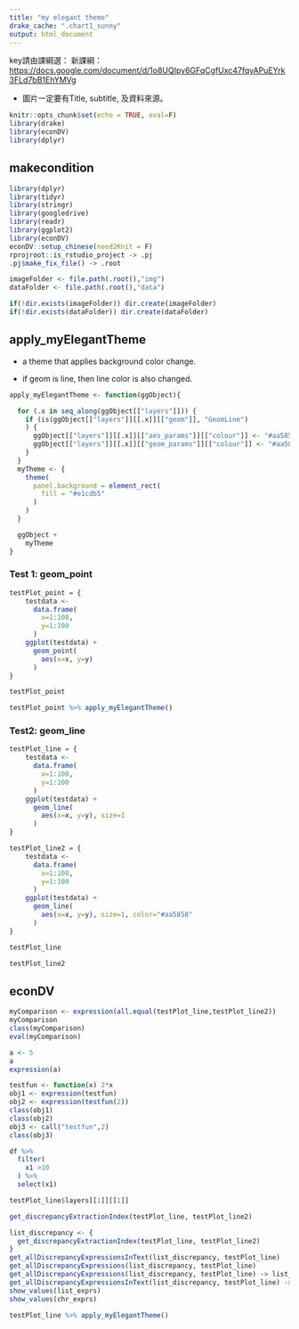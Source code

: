 ```yaml
---
title: "my elegant theme"
drake_cache: ".chart1_sunny"
output: html_document
---
```


key請由課綱選：
新課綱：<https://docs.google.com/document/d/1o8UQIpy6GFqCgfUxc47fqyAPuEYrk3FLd7bB1EhYMVg>

  * 圖片一定要有Title, subtitle, 及資料來源。


```r
knitr::opts_chunk$set(echo = TRUE, eval=F)
library(drake)
library(econDV)
library(dplyr)

```

## makecondition

```r
library(dplyr)
library(tidyr)
library(stringr)
library(googledrive)
library(readr)
library(ggplot2)
library(econDV)
econDV::setup_chinese(need2Knit = F)
rprojroot::is_rstudio_project -> .pj
.pj$make_fix_file() -> .root

imageFolder <- file.path(.root(),"img")
dataFolder <- file.path(.root(),"data")

if(!dir.exists(imageFolder)) dir.create(imageFolder)
if(!dir.exists(dataFolder)) dir.create(dataFolder)
```

## apply_myElegantTheme

  * a theme that applies background color change.
  
  * if geom is line, then line color is also changed. 
  
```r
apply_myElegantTheme <- function(ggObject){

  for (.x in seq_along(ggObject[["layers"]])) {
    if (is(ggObject[["layers"]][[.x]][["geom"]], "GeomLine")
    ) {
      ggObject[["layers"]][[.x]][["aes_params"]][["colour"]] <- "#aa5858" # 今天忘了這裡也要改色
      ggObject[["layers"]][[.x]][["geom_params"]][["colour"]] <- "#aa5858"
    }
  }
  myTheme <- {
    theme(
      panel.background = element_rect(
        fill = "#e1cdb5"
      )
    )
  }

  ggObject +
    myTheme
} 
```

### Test 1: geom_point

```r
testPlot_point = {
    testdata <- 
      data.frame(
        x=1:100,
        y=1:100
      )
    ggplot(testdata) +
      geom_point(
        aes(x=x, y=y)
      )
}
```

```r
testPlot_point
```


```r
testPlot_point %>% apply_myElegantTheme()
```

### Test2: geom_line

```r
testPlot_line = {
    testdata <- 
      data.frame(
        x=1:100,
        y=1:100
      )
    ggplot(testdata) +
      geom_line(
        aes(x=x, y=y), size=1
      )
}
```

```r
testPlot_line2 = {
    testdata <- 
      data.frame(
        x=1:100,
        y=1:100
      )
    ggplot(testdata) +
      geom_line(
        aes(x=x, y=y), size=1, color="#aa5858"
      )
}
```

```r
testPlot_line
```

```r
testPlot_line2
```
## econDV

```r
myComparison <- expression(all.equal(testPlot_line,testPlot_line2))
myComparison
class(myComparison)
eval(myComparison)
```

```r
a <- 5
a
expression(a)
```


```r
testfun <- function(x) 2*x
obj1 <- expression(testfun)
obj2 <- expression(testfun(2))
class(obj1)
class(obj2)
obj3 <- call("testfun",2)
class(obj3)

df %>%
  filter(
    x1 >10
  ) %>%
  select(x1)
```


```r
testPlot_line$layers[[1]][[1]]
```


```r
get_discrepancyExtractionIndex(testPlot_line, testPlot_line2)
```

```r
list_discrepancy <- {
  get_discrepancyExtractionIndex(testPlot_line, testPlot_line2)
}
get_allDiscrepancyExpressionsInText(list_discrepancy, testPlot_line)
get_allDiscrepancyExpressions(list_discrepancy, testPlot_line)  
get_allDiscrepancyExpressions(list_discrepancy, testPlot_line) -> list_exprs
get_allDiscrepancyExpressionsInText(list_discrepancy, testPlot_line) -> chr_exprs
show_values(list_exprs)
show_values(chr_exprs)
```




```r
testPlot_line %>% apply_myElegantTheme()
```


